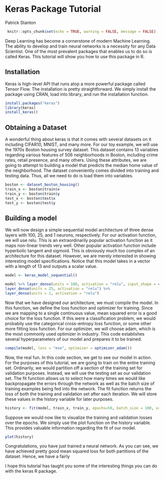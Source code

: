 # Keras Package Tutorial

Patrick Stanton

```r
 knitr::opts_chunk$set(echo = TRUE, warning = FALSE, message = FALSE)
```

Deep Learning has become a cornerstone of modern Machine Learning. The ability to develop and train neural networks is a necessity for any Data Scientist. One of the most prevalent packages that enables us to do so is called Keras. This tutorial will show you how to use this package in R.

## Installation

Keras is high-level API that runs atop a more powerful package called Tensor Flow. The installation is pretty straightforward. We simply install the package using CRAN, load into library, and run the installation function.

```r
install.packages("keras")
library(keras)
install_keras()
```

## Obtaining a Dataset

A wonderful thing about keras is that it comes with several datasets on it including CIFAR10, MNIST, and many more. For our 
toy example, we will use the 1970s Boston housing survey dataset. This dataset contains 13 variables regarding various features of 506 neighborhoods in Boston, including crime rates, retail presence, and many others. Using these attributes, we are going to attempt to building a model that predicts the median home value of the neighborhood. The dataset conveniently comes divided into training and testing data. Thus, all we need to do is load them into variables.

```r
boston <- dataset_boston_housing()
train_x <- boston$train$x
train_y <- boston$train$y
test_x <- boston$test$x
test_y <- boston$test$y
```


## Building a model

We will now design a simple sequential model architecture of three dense layers with 100, 25, and 1 neurons, respectively. For our activation function, we will use relu. This is an extraordinarily popular activation function as it maps non-linear trends very well. Other popular activation function include hyperbolic tangent and sigmoid. This is obviously much too complex of an architecture for this dataset. However, we are merely interested in showing interesting model specifications. Notice that this model takes in a vector with a length of 13 and outputs a scalar value.

```r
model <- keras_model_sequential()

model %>% layer_dense(units = 100, activation = "relu", input_shape = c(13)) %>%
layer_dense(units = 25, activation = "relu") %>%
layer_dense(units = 1, activation = "relu")
```

Now that we have designed our architecture, we must compile the model. In this function, we define the loss function and optimizer for training. Since we are mapping to a single continuous value, mean squared error is a good choice for the loss function. If this were a classification problem, we would probabily use the categorical cross-entropy loss function, or some other more fitting loss function. For our optimizer, we will choose adam, which is the most commonly used optimizer in industry. This code establishes several hyperparameters of our model and prepares it to be trained.

```r
compile(model, loss = "mse", optimizer = optimizer_adam())
```

Now, the real fun. In this code section, we get to see our model in action. For the purposes of this tutorial, we are going to train on the entire training set. Ordinarily, we would partition off a section of the training set for validation purposes. Instead, we will use the testing set as our validation set. The fit function allows us to select how many times we would like backpropagate the errors through the network as well as the batch size of training examples being fed into the network. The fit function returns the loss of both the training and validation set after each iteration. We will store these values in the history variable for later purposes.

```r
history <- fit(model, train_x, train_y, epochs=50, batch_size = 100, validation_data = list(test_x, test_y))
```

Suppose we would now like to visualize the training and validation losses over the epochs. We simply use the plot function on the history variable. This provides valuable information regarding the fit of our model. 

```r
plot(history)
```

Congratulations, you have just trained a neural network. As you can see, we have achieved pretty good mean squared loss for both partitions of the dataset. Hence, we have a fairly

I hope this tutorial has taught you some of the interesting things you can do with the keras R package.
